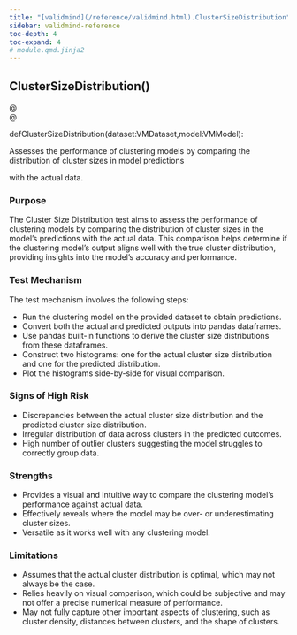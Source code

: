 ```yaml
---
title: "[validmind](/reference/validmind.html).ClusterSizeDistribution"
sidebar: validmind-reference
toc-depth: 4
toc-expand: 4
# module.qmd.jinja2
---
```


<!-- function.qmd.jinja2 -->

## ClusterSizeDistribution[()]{.muted}

<!-- signatures.jinja2 -->

::: {.signature}

<div class="decorator">@</div><div class="decorator">@</div>
<span class="kw">def</span><span class="name">ClusterSizeDistribution</span>(<span class="params"><span class="n">dataset</span><span class="p">:</span><!-- types.jinja2 - format_type --><span class="n">VMDataset</span><span class="muted">,</span></span><span class="params"><span class="n">model</span><span class="p">:</span><!-- types.jinja2 - format_type --><span class="n">VMModel</span></span>):

:::

<!-- docstring.jinja2 -->

Assesses the performance of clustering models by comparing the distribution of cluster sizes in model predictions

with the actual data.

### Purpose

The Cluster Size Distribution test aims to assess the performance of clustering models by comparing the distribution of cluster sizes in the model's predictions with the actual data. This comparison helps determine if the clustering model's output aligns well with the true cluster distribution, providing insights into the model's accuracy and performance.

### Test Mechanism

The test mechanism involves the following steps:

- Run the clustering model on the provided dataset to obtain predictions.
- Convert both the actual and predicted outputs into pandas dataframes.
- Use pandas built-in functions to derive the cluster size distributions from these dataframes.
- Construct two histograms: one for the actual cluster size distribution and one for the predicted distribution.
- Plot the histograms side-by-side for visual comparison.

### Signs of High Risk

- Discrepancies between the actual cluster size distribution and the predicted cluster size distribution.
- Irregular distribution of data across clusters in the predicted outcomes.
- High number of outlier clusters suggesting the model struggles to correctly group data.

### Strengths

- Provides a visual and intuitive way to compare the clustering model's performance against actual data.
- Effectively reveals where the model may be over- or underestimating cluster sizes.
- Versatile as it works well with any clustering model.

### Limitations

- Assumes that the actual cluster distribution is optimal, which may not always be the case.
- Relies heavily on visual comparison, which could be subjective and may not offer a precise numerical measure of performance.
- May not fully capture other important aspects of clustering, such as cluster density, distances between clusters, and the shape of clusters.
